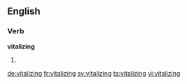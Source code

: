==English==

===Verb===
'''vitalizing'''

# {{present participle of|vitalize}}

[[de:vitalizing]]
[[fr:vitalizing]]
[[sv:vitalizing]]
[[ta:vitalizing]]
[[vi:vitalizing]]